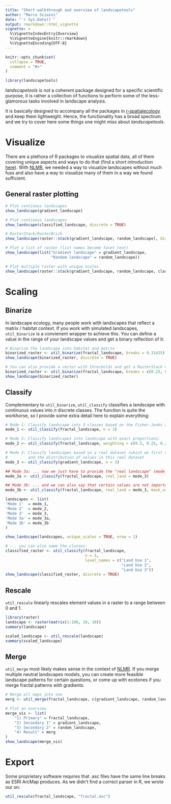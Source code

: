 ```yaml
---
title: "Short walkthrough and overview of landscapetools"
author: "Marco Sciaini"
date: "`r Sys.Date()`"
output: rmarkdown::html_vignette
vignette: >
  %\VignetteIndexEntry{Overview}
  %\VignetteEngine{knitr::rmarkdown}
  %\VignetteEncoding{UTF-8}
---
```


```r
knitr::opts_chunk$set(
  collapse = TRUE,
  comment = "#>"
)

library(landscapetools)
```

*landscapetools* is not a coherent package designed for a specific scientific purpose, it is rather a collection of functions to perform  some of the less-glamorous tasks involved in landscape analysis.

It is basically designed to accompany all the packages in [r-spatialecology](https://github.com/r-spatialecology) and keep them lightweight. Hence, the functionality has a broad spectrum and we try to cover here some things one might miss about *landscapetools*.

# Visualize 

There are a plethora of R packages to visualize spatial data, all of them covering unique aspects and ways to do that (find a short introduction [here](https://docs.ropensci.org/NLMR/articles/articles/visualize_nlms.html)). With [NLMR](https://docs.ropensci.org/NLMR), we needed a way to visualize landscapes without much fuss and also have a way to visualize many of them in a way we found sufficient.

## General raster plotting
```r
# Plot continous landscapes
show_landscape(gradient_landscape)

# Plot continous landscapes 
show_landscape(classified_landscape, discrete = TRUE)

# RasterStack/RasterBrick
show_landscape(raster::stack(gradient_landscape, random_landscape), discrete = TRUE)

# Plot a list of raster (list names become facet text)
show_landscape(list("Gradient landscape" = gradient_landscape,
                    "Random landscape" = random_landscape))

# Plot multiple raster with unique scales
show_landscape(raster::stack(gradient_landscape, random_landscape, classified_landscape), unique_scales = TRUE)
```

# Scaling 
## Binarize

In landscape ecology, many people work with landscapes that reflect a matrix / habitat context.
If you work with simulated landscapes, `util_binarize` is a convienent wrapper to achieve this.
You can define a value in the range of your landscape values and get a binary reflection of it:

```r
# Binarize the landscape into habitat and matrix
binarized_raster <- util_binarize(fractal_landscape, breaks = 0.31415)
show_landscape(binarized_raster, discrete = TRUE)

# You can also provide a vector with thresholds and get a RasterStack with multiple binarized maps
binarized_raster <- util_binarize(fractal_landscape, breaks = c(0.25, 0.5, 0.7))
show_landscape(binarized_raster)
```

## Classify

Complementary to `util_binarize`, `util_classify` classifies a 
landscape with continuous values into *n* discrete classes.
The function is quite the workhorse, so I provide some extra detail here
to explain everything:

```r
# Mode 1: Classify landscape into 3 classes based on the Fisher-Jenks algorithm:
mode_1 <- util_classify(fractal_landscape, n = 3)

# Mode 2: Classify landscapes into landscape with exact proportions:
mode_2 <- util_classify(fractal_landscape, weighting = c(0.5, 0.25, 0.25))

# Mode 3: Classify landscapes based on a real dataset (which we first create here)
#         and the distribution of values in this real dataset
mode_3 <- util_classify(gradient_landscape, n = 3)

## Mode 3a: ... now we just have to provide the "real landscape" (mode_3)
mode_3a <- util_classify(fractal_landscape, real_land = mode_3)

## Mode 3b: ... and we can also say that certain values are not important for our classification:
mode_3b <- util_classify(fractal_landscape, real_land = mode_3, mask_val = 1)

landscapes <- list(
'Mode 1'  = mode_1,
'Mode 2'  = mode_2,
'Mode 3'  = mode_3,
'Mode 3a' = mode_3a,
'Mode 3b' = mode_3b
)

show_landscape(landscapes, unique_scales = TRUE, nrow = 1)

# ... you can also name the classes:
classified_raster <- util_classify(fractal_landscape,
                                   n = 3,
                                   level_names = c("Land Use 1",
                                                   "Land Use 2",
                                                   "Land Use 3"))
show_landscape(classified_raster, discrete = TRUE)
```

## Rescale
`util_rescale` linearly rescales element values in a raster to a range between 0 and 1.

```r
library(raster) 
landscape <- raster(matrix(1:100, 10, 10))
summary(landscape)

scaled_landscape <- util_rescale(landscape)
summary(scaled_landscape)
```

## Merge
`util_merge` most likely makes sense in the context of [NLMR](https://docs.ropensci.org/NLMR). If you merge multiple 
neutral landscapes models, you can create more feasible landscape
patterns for certain questions, or come up with ecotones if you
merge fractal patterns with gradients.

```r
# Merge all maps into one
merg <- util_merge(fractal_landscape, c(gradient_landscape, random_landscape), scalingfactor = 1)

# Plot an overview
merge_vis <- list(
    "1) Primary" = fractal_landscape,
    "2) Secondary 1" = gradient_landscape,
    "3) Secondary 2" = random_landscape,
    "4) Result" = merg
)
show_landscape(merge_vis)
```

# Export
Some proprietary software requires that .asc files have the same
line breaks as ESRI ArcMap produces. As we didn't find a 
correct parser in R, we wrote our on:

```r
util_rescale(fractal_landscape, "fractal.asc")
```
